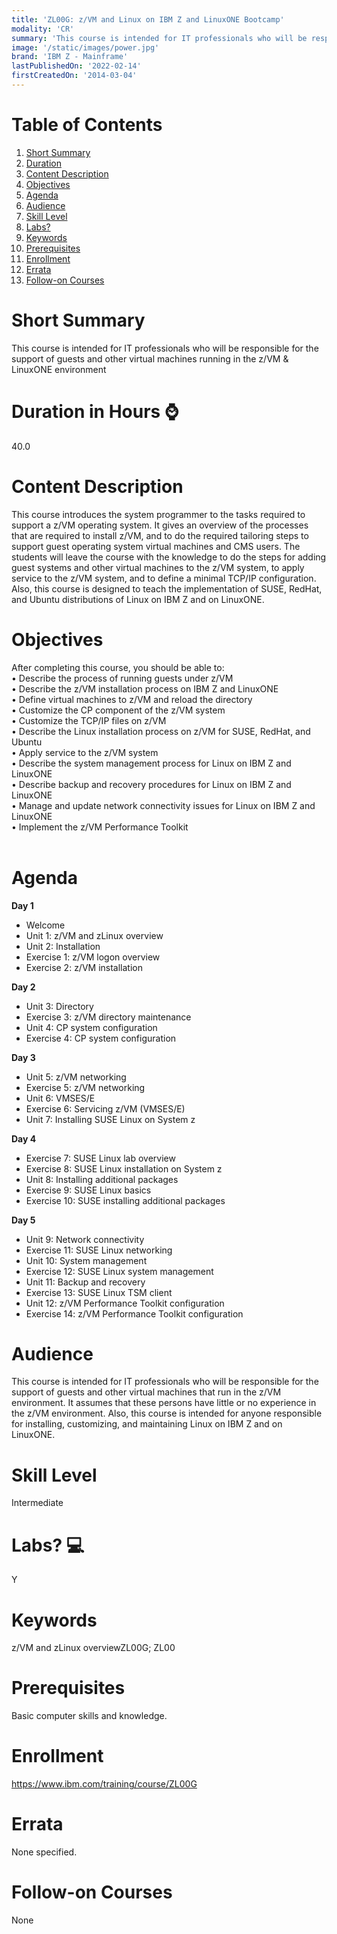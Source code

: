 ```yaml
---
title: 'ZL00G: z/VM and Linux on IBM Z and LinuxONE Bootcamp'
modality: 'CR'
summary: 'This course is intended for IT professionals who will be responsible for the support of guests and other virtual machines running in the z/VM & LinuxONE environment '
image: '/static/images/power.jpg'
brand: 'IBM Z - Mainframe'
lastPublishedOn: '2022-02-14'
firstCreatedOn: '2014-03-04'
---
```

# Table of Contents
1.  [Short Summary](#short-summary)
2.  [Duration](#duration-in-hours-)
3.  [Content Description](#content-description)
4.  [Objectives](#objectives)
5.  [Agenda](#agenda)
6.  [Audience](#audience)
7.  [Skill Level](#skill-level)
8.  [Labs?](#labs-)
9.  [Keywords](#keywords)
10. [Prerequisites](#prerequisites)
11. [Enrollment](#enrollment)
12. [Errata](#errata)
13. [Follow-on Courses](#follow-on-courses)

# Short Summary
This course is intended for IT professionals who will be responsible for the support of guests and other virtual machines running in the z/VM & LinuxONE environment 

# Duration in Hours ⌚
40.0

# Content Description
This course introduces the system programmer to the tasks required to support a z/VM operating system. It gives an overview of the processes that are required to install z/VM, and to do the required tailoring steps to support guest operating system virtual machines and CMS users. The students will leave the course with the knowledge to do the steps for adding guest systems and other virtual machines to the z/VM system, to apply service to the z/VM system, and to define a minimal TCP/IP configuration. Also, this course is designed to teach the implementation of SUSE, RedHat, and Ubuntu distributions of Linux on IBM Z and on LinuxONE.



# Objectives
After completing this course, you should be able to:  
• Describe the process of running guests under z/VM  
• Describe the z/VM installation process on IBM Z and LinuxONE  
• Define virtual machines to z/VM and reload the directory  
• Customize the CP component of the z/VM system  
• Customize the TCP/IP files on z/VM  
• Describe the Linux installation process on z/VM for SUSE, RedHat, and Ubuntu  
• Apply service to the z/VM system  
• Describe the system management process for Linux on IBM Z and LinuxONE  
• Describe backup and recovery procedures for Linux on IBM Z and LinuxONE  
• Manage and update network connectivity issues for Linux on IBM Z and LinuxONE  
• Implement the z/VM Performance Toolkit  
 



# Agenda
**Day 1**

* Welcome
* Unit 1: z/VM and zLinux overview
* Unit 2: Installation
* Exercise 1: z/VM logon overview
* Exercise 2: z/VM installation

**Day 2**

* Unit 3: Directory
* Exercise 3: z/VM directory maintenance
* Unit 4: CP system configuration
* Exercise 4: CP system configuration

**Day 3**

* Unit 5: z/VM networking
* Exercise 5: z/VM networking
* Unit 6: VMSES/E
* Exercise 6: Servicing z/VM (VMSES/E)
* Unit 7: Installing SUSE Linux on System z

**Day 4**

* Exercise 7: SUSE Linux lab overview
* Exercise 8: SUSE Linux installation on System z
* Unit 8: Installing additional packages
* Exercise 9: SUSE Linux basics
* Exercise 10: SUSE installing additional packages

**Day 5**

* Unit 9: Network connectivity
* Exercise 11: SUSE Linux networking
* Unit 10: System management
* Exercise 12: SUSE Linux system management
* Unit 11: Backup and recovery
* Exercise 13: SUSE Linux TSM client
* Unit 12: z/VM Performance Toolkit configuration
* Exercise 14: z/VM Performance Toolkit configuration


# Audience
This course is intended for IT professionals who will be responsible for the support of guests and other virtual machines that run in the z/VM environment. It assumes that these persons have little or no experience in the z/VM environment. Also, this course is intended for anyone responsible for installing, customizing, and maintaining Linux on IBM Z and on LinuxONE.



# Skill Level
Intermediate        

# Labs? 💻
Y

# Keywords
z/VM and zLinux overviewZL00G; ZL00

# Prerequisites
Basic computer skills and knowledge.



# Enrollment
https://www.ibm.com/training/course/ZL00G

# Errata
None specified.

# Follow-on Courses
None

